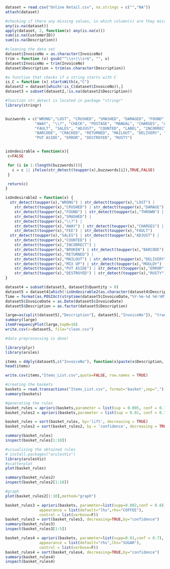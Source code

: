```r
dataset = read.csv("Online Retail.csv", na.strings = c("","NA"))
attach(dataset)

#checking if there any missing values, in which column(s) are they missing, and how many of them are missing
any(is.na(dataset))
apply(dataset, 2, function(x) any(is.na(x)))
sum(is.na(CustomerID))
sum(is.na(Description))

#cleaning the data set
dataset$InvoiceNo = as.character(InvoiceNo)
trim = function (x) gsub("^\\s+|\\s+$", "", x)
dataset$InvoiceNo = trim(InvoiceNo)
dataset$Description = trim(as.character(Description))

#a function that checks if a string starts with C
is_C = function (x) startsWith(x,"C")
dataset2 = dataset[which(!is_C(dataset$InvoiceNo)),]
dataset3 = subset(dataset2,!is.na(dataset2$Description))


```

```r

#function str_detect is located in package "stringr"
library(stringr)


buzzwords = c("WRONG","LOST", "CRUSHED", "SMASHED", "DAMAGED", "FOUND", "THROWN", "MISSING",
             "AWAY", "\\?", "CHECK", "POSTAGE", "MANUAL", "CHARGES", "AMAZON", "FEE",
             "FAULT", "SALES", "ADJUST", "COUNTED", "LABEL", "INCORRECT", "SOLD", "BROKEN",
             "BARCODE", "CRACKED", "RETURNED", "MAILOUT", "DELIVERY", "MIX UP", "MOULDY",
             "PUT ASIDE", "ERROR", "DESTROYED", "RUSTY")


isUndesirable = function(x){
 c=FALSE

 for (i in 1:(length(buzzwords))){
   c = c || ifelse(str_detect(toupper(x),buzzwords[i]),TRUE,FALSE)
 }

 return(c)
}

```


```r
isUndesirable2 = function(x) {
  str_detect(toupper(x),"WRONG") | str_detect(toupper(x),"LOST") |
    str_detect(toupper(x),"CRUSHED") | str_detect(toupper(x),"DAMAGE") |
    str_detect(toupper(x),"FOUND") | str_detect(toupper(x),"THROWN") |
    str_detect(toupper(x),"SMASHED") |
    str_detect(toupper(x),"\\?") |
    str_detect(toupper(x),"AWAY") | str_detect(toupper(x),"CHARGES") |
    str_detect(toupper(x),"FEE") | str_detect(toupper(x),"FAULT")
  str_detect(toupper(x),"SALES") | str_detect(toupper(x),"ADJUST") |
    str_detect(toupper(x),"COUNTED") |
    str_detect(toupper(x),"INCORRECT") |
    str_detect(toupper(x),"BROKEN") | str_detect(toupper(x),"BARCODE") |
    str_detect(toupper(x),"RETURNED") |
    str_detect(toupper(x),"MAILOUT") | str_detect(toupper(x),"DELIVERY") |
    str_detect(toupper(x),"MIX UP") | str_detect(toupper(x),"MOULDY") |
    str_detect(toupper(x),"PUT ASIDE") | str_detect(toupper(x),"ERROR") |
    str_detect(toupper(x),"DESTROYED") | str_detect(toupper(x),"RUSTY")
}

dataset4 = subset(dataset3, dataset3$Quantity > 0)
dataset5 = dataset4[which(!isUndesirable2(as.character(dataset4$Description))),]
Time = format(as.POSIXct(strptime(dataset5$InvoiceDate,"%Y-%m-%d %H:%M",tz="")) ,format = "%H:%M:%S")
dataset5$InvoiceDate = as.Date(dataset5$InvoiceDate)
dataset5$Description = as.factor(dataset5$Description)

large=as(split(dataset5[,"Description"], dataset5[,"InvoiceNo"]), "transactions")
summary(large)
itemFrequencyPlot(large,topN=10)
write.csv(x=dataset5, file="clean.csv")

```

```r
#data preprocessing is done!

library(plyr)
library(arules)

items = ddply(dataset5,c("InvoiceNo"), function(x)paste(x$Description, collapse = ","))
head(items)

write.csv(items,"Items_List.csv",quote=FALSE, row.names = TRUE)

#creating the baskets
baskets = read.transactions("Items_List.csv", format='basket',sep=",")
summary(baskets)

#generating the rules
basket_rules = apriori(baskets,parameter = list(sup = 0.005, conf = 0.75))
basket_rules2 = apriori(baskets,parameter = list(sup = 0.01, conf = 0.7,maxlen=3))

basket_rules = sort(basket_rules, by='lift', decreasing = TRUE)
basket_rules2 = sort(basket_rules2, by = 'confidence', decreasing = TRUE)

summary(basket_rules)
inspect(basket_rules[1:10])


```

```r

#visualizing the obtained rules
# install.packages("arulesViz")
library(arulesViz)
#scatterplot
plot(basket_rules)

summary(basket_rules2)
inspect(basket_rules2[1:10])

#graph
plot(basket_rules2[1:10],method="graph")

basket_rules3 = apriori(baskets, parameter=list(supp=0.002,conf = 0.8),
               appearance = list(default="lhs",rhs="COFFEE"),
               control = list(verbose=F))
basket_rules3 = sort(basket_rules3, decreasing=TRUE,by="confidence")
summary(basket_rules3)
inspect(basket_rules3[1:5])

basket_rules4 = apriori(baskets, parameter=list(supp=0.01,conf = 0.7),
               appearance = list(default="rhs",lhs="SUGAR"),
               control = list(verbose=F))
basket_rules4 = sort(basket_rules4, decreasing=TRUE,by="confidence")
summary(basket_rules4)
inspect(basket_rules4)
```

